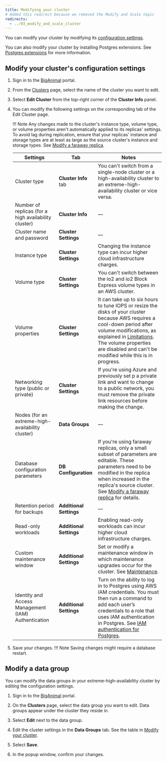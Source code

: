 ```yaml
---
title: Modifying your cluster
# Added this redirect because we removed the Modify and Scale topic
redirects:
  - ../03_modify_and_scale_cluster
---
```


You can modify your cluster by modifying its [configuration settings](#modify-your-clusters-configuration-settings). 

You can also modify your cluster by installing Postgres extensions. See [Postgres extensions](/biganimal/release/overview/extensions_tools) for more information.


## Modify your cluster's configuration settings

1. Sign in to the [BigAnimal](https://portal.biganimal.com) portal.

2. From the [Clusters](https://portal.biganimal.com/clusters) page, select the name of the cluster you want to edit.

3. Select **Edit Cluster** from the top-right corner of the **Cluster Info** panel.

4. You can modify the following settings on the corresponding tab of the Edit Cluster page.

   !!! Note
       Any changes made to the cluster's instance type, volume type, or volume properties aren't automatically applied to its replicas' settings. To avoid lag during replication, ensure that your replicas' instance and storage types are at least as large as the source cluster's instance and storage types. See [Modify a faraway replica](/biganimal/latest/using_cluster/managing_replicas/#modify-a-faraway-replica).

   |                       Settings                       |         Tab         |                                                                                                                                                                                Notes                                                                                                                                                                                 |
   | ---------------------------------------------------- | ------------------- | -------------------------------------------------------------------------------------------------------------------------------------------------------------------------------------------------------------------------------------------------------------------------------------------------------------------------------------------------------------------- |
   | Cluster type                                         | **Cluster Info** tab    | You can't switch from a single-node cluster or a high-availability cluster to an extreme-high-availability cluster or vice versa.                                                                                                                                                                                                                                    |
   | Number of replicas (for a high availability cluster) | **Cluster Info**        | &mdash;                                                                                                                                                                                                                                                                                                                                                                  |
   | Cluster name and password                            | **Cluster Settings**    | &mdash;                                                                                                                                                                                                                                                                                                                                                                   |
   | Instance type                                        | **Cluster Settings**    | Changing the instance type can incur higher cloud infrastructure charges.                                                                                                                                                                                                                                                                                            |
   | Volume type                                          | **Cluster Settings**    | You can't switch between the io2 and io2 Block Express volume types in an AWS cluster.                                                                                                                                                                                                                                                                              |
   | Volume properties                                    | **Cluster Settings**    | It can take up to six hours to tune IOPS or resize the disks of your cluster because AWS requires a cool-down period after volume modifications, as explained in [Limitations](https://docs.aws.amazon.com/AWSEC2/latest/UserGuide/modify-volume-requirements.html). The volume properties are disabled and can't be modified while this is in progress. |
   | Networking type (public or private)                  | **Cluster Settings**    | If you're using Azure and previously set p a private link and want to  change to a public network, you must remove the private link resources before making the change.                                                                                                                                                                                            |
   | Nodes (for an extreme-high-availability cluster)     | **Data Groups**         | &mdash;                                                                                                                                                                                                                                                                                                                                                                     |
   | Database configuration parameters                    | **DB Configuration**    | If you're using faraway replicas, only a small subset of parameters are editable. These parameters need to be modified in the replica when increased in the replica's source cluster. See [Modify a faraway replica](/biganimal/latest/using_cluster/managing_replicas/#modify-a-faraway-replica) for details.                                                        |
   | Retention period for backups                         | **Additional Settings** | &mdash;                                                                                                                                                                                                                                                                                                                                                                   |
   | Read-only workloads                                  | **Additional Settings** | Enabling read-only workloads can incur higher cloud infrastructure charges.                                                                                                                                                                                                                                                                                          |
   | Custom maintenance window                            | **Additional Settings** | Set or modify a maintenance window in which maintenance upgrades occur for the cluster. See [Maintenance](/biganimal/latest/getting_started/creating_a_cluster/#maintenance). |
   | Identity and Access Management (IAM) Authentication  | **Additional Settings** | Turn on the ability to log in to Postgres using AWS IAM credentials. You must then run a command to add each user’s credentials to a role that uses IAM authentication in Postgres. See [IAM authentication for Postgres](../01_postgres_access/#iam-authentication-for-postgres).                                                                                   |
   
5.  Save your changes.
 !!! Note
     Saving changes might require a database restart.

## Modify a data group

You can modify the data groups in your extreme-high-availability cluster by editing the configuration settings.

1. Sign in to the [BigAnimal](https://portal.biganimal.com) portal.

1. On the **Clusters** page, select the data group you want to edit. Data groups appear under the cluster they reside in. 

1. Select **Edit** next to the data group. 

1. Edit the cluster settings in the **Data Groups** tab. See the table in [Modify your cluster](#modify-your-cluster).

1. Select **Save**. 

1. In the popup window, confirm your changes.
